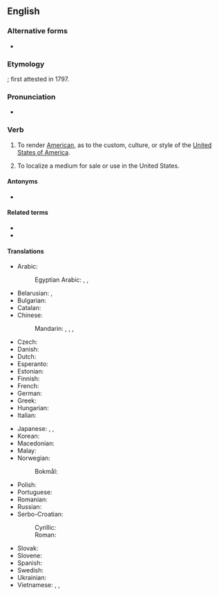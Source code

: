 {{also|americanize}}
==English==

===Alternative forms===
* {{l|en|Americanise}}

===Etymology===
{{suffix|en|American|ize}}; first attested in 1797.

===Pronunciation===
* {{audio|en|en-us-Americanize.ogg|Audio (US)}}

===Verb===
{{en-verb}}

# {{lb|en|US|Canada}} To render [[American]], as to the custom, culture, or style of the [[United States of America]].
# {{lb|en|US|Canada}} To localize a medium for sale or use in the United States.

====Antonyms====
* {{l|en|de-Americanize}}

====Related terms====
* {{l|en|Americanization}}
* {{l|en|Americanism}}

====Translations====
{{trans-top|to make American}}
* Arabic: {{t|ar|أَمْرَكَ}}
*: Egyptian Arabic: {{t|arz|يأمرك|m|tr=yeʾámrek}}, {{t|arz|تأمرك|f|tr=teʾámrek}}, {{t|arz|يأمركو|p|tr=yeʾamréku}}
* Belarusian: {{t|be|амерыканізава́ць|impf|pf}}, {{t|be|амерыканізі́раваць|impf|pf}}
* Bulgarian: {{t+|bg|американизи́рам|impf|pf}}
* Catalan: {{t+|ca|americanitzar}}
* Chinese:
*: Mandarin: {{t|cmn|美國化}}, {{t|cmn|美国化|tr=měiguóhuà}}, {{t|cmn|[[美語]][[用法]]}}, {{t|cmn|[[美语]][[用法]]|tr=měiyǔ yòngfǎ}} {{qualifier|linguistically}}
* Czech: {{t|cs|amerikanizovat|impf|pf}}
* Danish: {{t|da|amerikanisere}}
* Dutch: {{t+|nl|amerikaniseren}}
* Esperanto: {{t|eo|usonigi}}
* Estonian: {{t|et|amerikaniseerima}}
* Finnish: {{t|fi|amerikkalaistaa}}
* French: {{t+|fr|américaniser}}
* German: {{t+|de|amerikanisieren}}
* Greek: {{t+|el|αμερικανοποιώ}}
* Hungarian: {{t+|hu|amerikanizál}}
* Italian: {{t+|it|americanizzare}}
{{trans-mid}}
* Japanese: {{t|ja|[[アメリカ]][[風]]に[[する]]|tr=Amerikafū ni suru}}, {{t|ja|アメリカナイズ|tr=amerikanaizu suru|alt=アメリカナイズする}}, {{t|ja|米国化|tr=べいこくかする, beikokuka suru|alt=米国化する}}
* Korean: {{t|ko|미국화하다}}
* Macedonian: {{t|mk|американизи́ра|impf|pf}}
* Malay: {{t|ms|amerikakan}}
* Norwegian:
*: Bokmål: {{t+|nb|amerikanisere}}
* Polish: {{t+|pl|amerykanizować|impf|pf}}
* Portuguese: {{t+|pt|americanizar}}
* Romanian: {{t+|ro|americaniza|alt=a americaniza}}
* Russian: {{t+|ru|американизи́ровать|impf|pf}}
* Serbo-Croatian:
*: Cyrillic: {{t|sh|американизи́рати|impf|pf}}
*: Roman: {{t+|sh|amerikanizírati|impf|pf}}
* Slovak: {{t|sk|amerikanizovať|impf|pf}}
* Slovene: {{t|sl|amerikanizirati|impf|pf}}
* Spanish: {{t+|es|americanizar}}
* Swedish: {{t+|sv|amerikanisera}}
* Ukrainian: {{t|uk|американізува́ти|impf|pf}}
* Vietnamese: {{t|vi|Mỹ hóa}}, {{t|vi|Mỹ hoá}}, {{t|vi|Mĩ hoá}}
{{trans-bottom}}